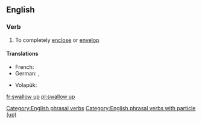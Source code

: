 ==English==

===Verb===
{{head|en|verb|head=to [[swallow]] [[up]]}}

# To completely [[enclose]] or [[envelop]]

====Translations====
{{trans-top|completely enclose or envelop}}
* French: {{t+|fr|engloutir}}
* German: {{t+|de|verschlucken}}, {{t+|de|verschlingen}}
{{trans-mid}}
* Volapük: {{t+|vo|luslugön}}
{{trans-bottom}}

[[Category:English phrasal verbs]]
[[Category:English phrasal verbs with particle (up)]]

[[fr:swallow up]]
[[pl:swallow up]]